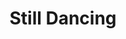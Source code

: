 ---
title: Still Dancing
width: 33
height: 46
image: https://eu2.contabostorage.com/b5fca1793241407290cf2335ba076411:assets/personaloutput/420-still_dancing.jpg
price: 400
---
